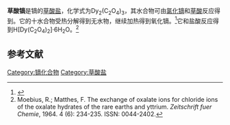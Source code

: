{{Chembox
| Name = 
| NameEn = 
| ImageFileL1 = Dy3+.svg
|  ImageSizeL1 = 62px
| ImageFileR1 = Dy3+.svg
|  ImageSizeR1 = 62px 
| ImageFileL2= Oxalation.svg
|  ImageSizeL2= 176px
| ImageFileR2= Oxalation.svg
|  ImageSizeR2= 176px  
| ImageFile= Oxalation.svg
|  ImageSize= 176px  
|  ImageAlt = 
| IUPACName = 
| IUPACNameZh = 
| OtherNames = 
| Section1 = {{Chembox Identifiers
|   CASNo = 867-62-9
|   CASNo_Ref = {{cascite|correct|CAS}}
|   PubChem = 
|   SMILES = [Dy+3].[Dy+3].[O-]C(=O)C(=O)[O-].[O-]C(=O)C(=O)[O-].[O-]C(=O)C(=O)[O-] }}
| Section2 = {{Chembox Properties
|   Formula = Dy<sub>2</sub>(C<sub>2</sub>O<sub>4</sub>)<sub>3</sub>
|   MolarMass = 
|   Appearance = 白色粉末或无色晶体
|   Density = 
|   MeltingPt = 
|   BoilingPt = 
|   Solubility = 难溶 }}
| Section3 = {{Chembox Hazards
|   MainHazards = 
|   FlashPt = 
|   Autoignition =  }}
}}
'''草酸镝'''是镝的[[草酸盐|草酸盐]]，化学式为Dy<sub>2</sub>(C<sub>2</sub>O<sub>4</sub>)<sub>3</sub>，其水合物可由[[氯化镝|氯化镝]]和[[草酸|草酸]]反应得到。它的十水合物受热分解得到无水物，继续加热得到氧化镝。<ref>{{cite journal|last1=Wendlandt|first1=W. W.|title=Thermal Decomposition of Rare Earth Metal Oxalates|journal=Analytical Chemistry|volume=31|issue=3|year=1959|pages=408–410|issn=0003-2700|doi=10.1021/ac60147a024}}</ref>它和盐酸反应得到H[Dy(C<sub>2</sub>O<sub>4</sub>)<sub>2</sub>]·6H<sub>2</sub>O。<ref>Moebius, R.; Matthes, F. The exchange of oxalate ions for chloride ions of the oxalate hydrates of the rare earths and yttrium. ''Zeitschrift fuer Chemie'', 1964. 4 (6): 234-235. ISSN: 0044-2402.</ref>

==参考文献==
{{reflist}}

{{镝化合物}}
{{草酸盐}}
[[Category:镝化合物|Category:镝化合物]]
[[Category:草酸盐|Category:草酸盐]]